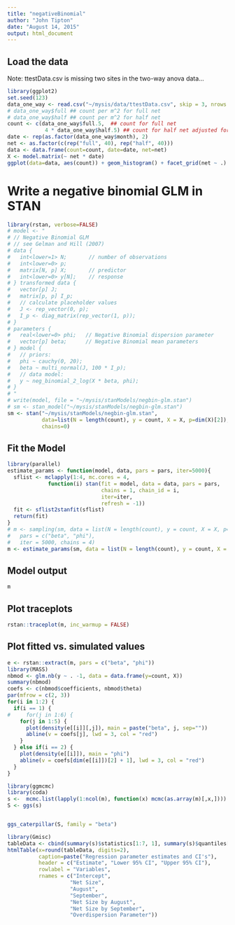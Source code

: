 ```yaml
---
title: "negativeBinomial"
author: "John Tipton"
date: "August 14, 2015"
output: html_document
---
```


## Load the data
Note: ttestData.csv is missing two sites in the two-way anova data...

```r
library(ggplot2)
set.seed(123)
data_one_way <- read.csv("~/mysis/data/ttestData.csv", skip = 3, nrows = 40, header = TRUE)
# data_one_way$full ## count per m^2 for full net
# data_one_way$half ## count per m^2 for half net
count <- c(data_one_way$full.5,  ## count for full net
            4 * data_one_way$half.5) ## count for half net adjusted for radius
date <- rep(as.factor(data_one_way$month), 2)
net <- as.factor(c(rep("full", 40), rep("half", 40)))
data <- data.frame(count=count, date=date, net=net)
X <- model.matrix(~ net * date)
ggplot(data=data, aes(count)) + geom_histogram() + facet_grid(net ~ .)
```

# Write a negative binomial GLM in STAN

```r
library(rstan, verbose=FALSE)
# model <- "
# // Negative Binomial GLM
# // see Gelman and Hill (2007)
# data {
#   int<lower=1> N;       // number of observations
#   int<lower=0> p;
#   matrix[N, p] X;       // predictor
#   int<lower=0> y[N];    // response
# } transformed data {
#   vector[p] J;
#   matrix[p, p] I_p;
#   // calculate placeholder values
#   J <- rep_vector(0, p);
#   I_p <- diag_matrix(rep_vector(1, p));
# }
# parameters {
#   real<lower=0> phi;   // Negative Binomial dispersion parameter
#   vector[p] beta;      // Negative Binomial mean parameters
# } model {
#   // priors:
#   phi ~ cauchy(0, 20);
#   beta ~ multi_normal(J, 100 * I_p);
#   // data model:
#   y ~ neg_binomial_2_log(X * beta, phi);
# }
# "
# write(model, file = "~/mysis/stanModels/negbin-glm.stan")
# sm <- stan_model("~/mysis/stanModels/negbin-glm.stan")
sm <- stan("~/mysis/stanModels/negbin-glm.stan", 
           data=list(N = length(count), y = count, X = X, p=dim(X)[2]),
           chains=0)
```
## Fit the Model

```r
library(parallel)
estimate_params <- function(model, data, pars = pars, iter=5000){
  sflist <- mclapply(1:4, mc.cores = 4,
             function(i) stan(fit = model, data = data, pars = pars,
                              chains = 1, chain_id = i,
                              iter=iter,
                              refresh = -1))
  fit <- sflist2stanfit(sflist)
  return(fit)
}
# m <- sampling(sm, data = list(N = length(count), y = count, X = X, p=dim(X)[2]),
#   pars = c("beta", "phi"),
#   iter = 5000, chains = 4)
m <- estimate_params(sm, data = list(N = length(count), y = count, X = X, p=dim(X)[2]),  pars = c("beta", "phi"))
```

## Model output
```r
m
```

## Plot traceplots
```r
rstan::traceplot(m, inc_warmup = FALSE)
```

## Plot fitted vs. simulated values

```r
e <- rstan::extract(m, pars = c("beta", "phi"))
library(MASS)
nbmod <- glm.nb(y ~ . -1, data = data.frame(y=count, X))
summary(nbmod)
coefs <- c(nbmod$coefficients, nbmod$theta)
par(mfrow = c(2, 3))
for(i in 1:2) {
  if(i == 1) {
#     for(j in 1:6) {
    for(j in 1:5) {
      plot(density(e[[i]][,j]), main = paste("beta", j, sep=""))
      abline(v = coefs[j], lwd = 3, col = "red")
    }
  } else if(i == 2) {
    plot(density(e[[i]]), main = "phi")
    abline(v = coefs[dim(e[[i]])[2] + 1], lwd = 3, col = "red")
  }
}
```


```r
library(ggmcmc)
library(coda)
s <-  mcmc.list(lapply(1:ncol(m), function(x) mcmc(as.array(m)[,x,])))
S <- ggs(s)


ggs_caterpillar(S, family = "beta") 
```


```r
library(Gmisc)
tableData <- cbind(summary(s)$statistics[1:7, 1], summary(s)$quantiles[1:7, c(1, 5)])
htmlTable(x=round(tableData, digits=2),
          caption=paste("Regression parameter estimates and CI's"),
          header = c("Estimate", "Lower 95% CI", "Upper 95% CI"),
          rowlabel = "Variables",
          rnames = c("Intercept",
                    "Net Size",
                    "August",
                    "September",
                    "Net Size by August",
                    "Net Size by September",
                    "Overdispersion Parameter"))
```

